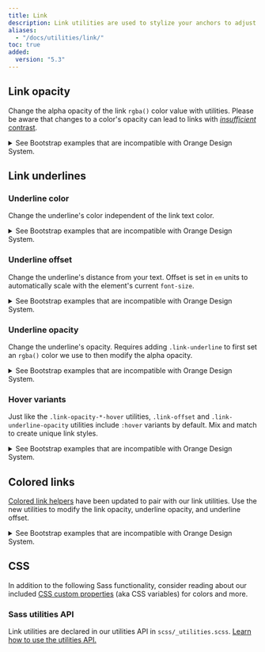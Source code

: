 ```yaml
---
title: Link
description: Link utilities are used to stylize your anchors to adjust their color, opacity, underline offset, underline color, and more.
aliases:
  - "/docs/utilities/link/"
toc: true
added:
  version: "5.3"
---
```



## Link opacity

Change the alpha opacity of the link `rgba()` color value with utilities. Please be aware that changes to a color's opacity can lead to links with [*insufficient* contrast]([[docsref:getting-started/accessibility#color-contrast]]).

<details>
<summary>See Bootstrap examples that are incompatible with Orange Design System.</summary>
<br />
<DesignCalloutAlert>
Link utilities should be used carefully because the rendering provided in the following examples does not respect the Orange Design System specifications and do not always meet accessibility standards. But still, these utilities could help in some cases to build specific use cases or other reusable components.
</DesignCalloutAlert>

<Example code={`<p><a class="link-opacity-10" href="#">Link opacity 10</a></p>
  <p><a class="link-opacity-25" href="#">Link opacity 25</a></p>
  <p><a class="link-opacity-50" href="#">Link opacity 50</a></p>
  <p><a class="link-opacity-75" href="#">Link opacity 75</a></p>
  <p><a class="link-opacity-100" href="#">Link opacity 100</a></p>`} />

You can even change the opacity level on hover.

<Example code={`<p><a class="link-opacity-10-hover" href="#">Link hover opacity 10</a></p>
  <p><a class="link-opacity-25-hover" href="#">Link hover opacity 25</a></p>
  <p><a class="link-opacity-50-hover" href="#">Link hover opacity 50</a></p>
  <p><a class="link-opacity-75-hover" href="#">Link hover opacity 75</a></p>
  <p><a class="link-opacity-100-hover" href="#">Link hover opacity 100</a></p>`} />
</details>

## Link underlines

### Underline color

Change the underline's color independent of the link text color.

<details>
<summary>See Bootstrap examples that are incompatible with Orange Design System.</summary>
<br />
<DesignCalloutAlert>
Link utilities should be used carefully because the rendering provided in the following examples does not respect the Orange Design System specifications and do not always meet accessibility standards. But still, these utilities could help in some cases to build specific use cases or other reusable components.
</DesignCalloutAlert>

<Example code={[
  ...getData('theme-colors').map((themeColor) => (<p><a href="#" class={`link-underline-${themeColor.name}`}>{themeColor.title} underline</a></p>))
]} />
</details>

### Underline offset

Change the underline's distance from your text. Offset is set in `em` units to automatically scale with the element's current `font-size`.

<details>
<summary>See Bootstrap examples that are incompatible with Orange Design System.</summary>
<br />
<DesignCalloutAlert>
Link utilities should be used carefully because the rendering provided in the following examples does not respect the Orange Design System specifications and do not always meet accessibility standards. But still, these utilities could help in some cases to build specific use cases or other reusable components.
</DesignCalloutAlert>

<Example code={`<p><a href="#">Default link</a></p>
  <p><a class="link-offset-1" href="#">Offset 1 link</a></p>
  <p><a class="link-offset-2" href="#">Offset 2 link</a></p>
  <p><a class="link-offset-3" href="#">Offset 3 link</a></p>`} />
</details>

### Underline opacity

Change the underline's opacity. Requires adding `.link-underline` to first set an `rgba()` color we use to then modify the alpha opacity.

<details>
<summary>See Bootstrap examples that are incompatible with Orange Design System.</summary>
<br />
<DesignCalloutAlert>
Link utilities should be used carefully because the rendering provided in the following examples does not respect the Orange Design System specifications and do not always meet accessibility standards. But still, these utilities could help in some cases to build specific use cases or other reusable components.
</DesignCalloutAlert>

<Example code={`<p><a class="link-offset-2 link-underline link-underline-opacity-0" href="#">Underline opacity 0</a></p>
  <p><a class="link-offset-2 link-underline link-underline-opacity-10" href="#">Underline opacity 10</a></p>
  <p><a class="link-offset-2 link-underline link-underline-opacity-25" href="#">Underline opacity 25</a></p>
  <p><a class="link-offset-2 link-underline link-underline-opacity-50" href="#">Underline opacity 50</a></p>
  <p><a class="link-offset-2 link-underline link-underline-opacity-75" href="#">Underline opacity 75</a></p>
  <p><a class="link-offset-2 link-underline link-underline-opacity-100" href="#">Underline opacity 100</a></p>`} />
</details>

### Hover variants

Just like the `.link-opacity-*-hover` utilities, `.link-offset` and `.link-underline-opacity` utilities include `:hover` variants by default. Mix and match to create unique link styles.

<details>
<summary>See Bootstrap examples that are incompatible with Orange Design System.</summary>
<br />
<DesignCalloutAlert>
Link utilities should be used carefully because the rendering provided in the following examples does not respect the Orange Design System specifications and do not always meet accessibility standards. But still, these utilities could help in some cases to build specific use cases or other reusable components.
</DesignCalloutAlert>

<Example code={`<a class="link-offset-2 link-offset-3-hover link-underline link-underline-opacity-0 link-underline-opacity-75-hover" href="#">
    Underline opacity 0
  </a>`} />
</details>

## Colored links

[Colored link helpers]([[docsref:/helpers/colored-links]]) have been updated to pair with our link utilities. Use the new utilities to modify the link opacity, underline opacity, and underline offset.

<details>
<summary>See Bootstrap examples that are incompatible with Orange Design System.</summary>
<br />
<DesignCalloutAlert>
Link utilities should be used carefully because the rendering provided in the following examples does not respect the Orange Design System specifications and do not always meet accessibility standards. But still, these utilities could help in some cases to build specific use cases or other reusable components.
</DesignCalloutAlert>

<Example code={[
  ...getData('theme-colors').map((themeColor) => `<p><a href="#" class="link-${themeColor.name}${themeColor.contrast_color ? ` bg-${themeColor.contrast_color}` : ''} link-offset-2 link-underline-opacity-25 link-underline-opacity-100-hover">${themeColor.title} link</a></p>`),
  `<p><a href="#" class="link-body-emphasis link-offset-2 link-underline-opacity-25 link-underline-opacity-75-hover">Emphasis link</a></p>`
]} />

<Callout name="warning-color-assistive-technologies" />
</details>

## CSS

In addition to the following Sass functionality, consider reading about our included [CSS custom properties]([[docsref:/customize/css-variables]]) (aka CSS variables) for colors and more.

### Sass utilities API

Link utilities are declared in our utilities API in `scss/_utilities.scss`. [Learn how to use the utilities API.]([[docsref:/utilities/api#using-the-api]])

<ScssDocs name="utils-links" file="scss/_utilities.scss" />
